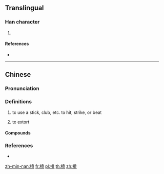 {{also|扛}}
==Translingual==

===Han character===
{{Han char|rn=64|rad=手|as=10|sn=13|four=51082|canj=QMBC|ids=⿰扌貢}}

# {{defn|Han|sort=手10}}

====References====
* {{Han ref|kx=0449.081|hdz=31928.100|uh=6443|ud=25667|bh=DDA2|bd=56738}}

----

==Chinese==
{{zh-forms}}

===Pronunciation===
{{zh-pron
|m=gāng
|c=gong1
|mn=kòng
|cat=
}}

===Definitions===
{{zh-hanzi}}

# {{lb|zh|Min Nan}} to use a stick, club, etc. to hit, strike, or beat
# {{lb|zh|Min Nan}} to extort

====Compounds====
{{zh-der|發摃}}

===References===
* {{thcwd|9523}}

[[zh-min-nan:摃]]
[[fr:摃]]
[[pl:摃]]
[[th:摃]]
[[zh:摃]]